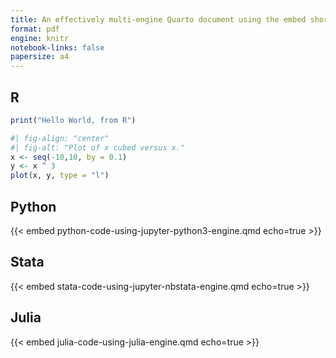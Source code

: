 ```yaml
---
title: An effectively multi-engine Quarto document using the embed shortcode
format: pdf
engine: knitr
notebook-links: false
papersize: a4
---
```


## R

```r
print("Hello World, from R")
```

```r
#| fig-align: "center"
#| fig-alt: "Plot of x cubed versus x."
x <- seq(-10,10, by = 0.1)
y <- x ^ 3
plot(x, y, type = "l")
```

## Python

{{< embed python-code-using-jupyter-python3-engine.qmd echo=true >}}

## Stata

{{< embed stata-code-using-jupyter-nbstata-engine.qmd echo=true >}}

## Julia

{{< embed julia-code-using-julia-engine.qmd echo=true >}}
